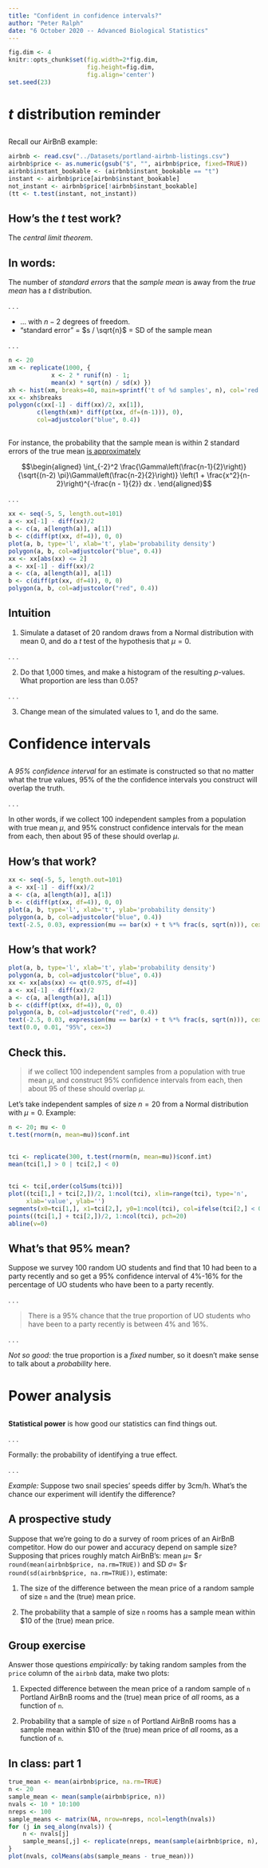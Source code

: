 ```yaml
---
title: "Confident in confidence intervals?"
author: "Peter Ralph"
date: "6 October 2020 -- Advanced Biological Statistics"
---
```


```r
fig.dim <- 4
knitr::opts_chunk$set(fig.width=2*fig.dim,
                      fig.height=fig.dim,
                      fig.align='center')
set.seed(23)
```


# $t$ distribution reminder

##

Recall our AirBnB example:
```r
airbnb <- read.csv("../Datasets/portland-airbnb-listings.csv")
airbnb$price <- as.numeric(gsub("$", "", airbnb$price, fixed=TRUE))
airbnb$instant_bookable <- (airbnb$instant_bookable == "t")
instant <- airbnb$price[airbnb$instant_bookable]
not_instant <- airbnb$price[!airbnb$instant_bookable]
(tt <- t.test(instant, not_instant))
```

## How's the $t$ test work?

The *central limit theorem*.

## In words:

The number of *standard errors* that the *sample mean* is
away from the *true mean* has a $t$ distribution.

. . .

- ... with $n-2$ degrees of freedom.
- "standard error" = $s / \sqrt{n}$ = SD of the sample mean

. . .

```r
n <- 20
xm <- replicate(1000, {
            x <- 2 * runif(n) - 1;
            mean(x) * sqrt(n) / sd(x) })
xh <- hist(xm, breaks=40, main=sprintf('t of %d samples', n), col='red')
xx <- xh$breaks
polygon(c(xx[-1] - diff(xx)/2, xx[1]),
        c(length(xm)* diff(pt(xx, df=(n-1))), 0),
        col=adjustcolor("blue", 0.4))
```

##

For instance,
the probability that the sample mean is within 2 standard errors
of the true mean [is approximately](https://en.wikipedia.org/wiki/Student%27s_t-distribution)

$$\begin{aligned}
    \int_{-2}^2
        \frac{\Gamma\left(\frac{n-1}{2}\right)}{\sqrt{(n-2) \pi}\Gamma\left(\frac{n-2}{2}\right)}
        \left(1 + \frac{x^2}{n-2}\right)^{-\frac{n - 1}{2}} dx .
\end{aligned}$$

. . .

```r
xx <- seq(-5, 5, length.out=101)
a <- xx[-1] - diff(xx)/2
a <- c(a, a[length(a)], a[1])
b <- c(diff(pt(xx, df=4)), 0, 0)
plot(a, b, type='l', xlab='t', ylab='probability density')
polygon(a, b, col=adjustcolor("blue", 0.4))
xx <- xx[abs(xx) <= 2]
a <- xx[-1] - diff(xx)/2
a <- c(a, a[length(a)], a[1])
b <- c(diff(pt(xx, df=4)), 0, 0)
polygon(a, b, col=adjustcolor("red", 0.4))
```


## Intuition

1. Simulate a dataset of 20 random draws from a Normal distribution
    with mean 0, and do a $t$ test of the hypothesis that $\mu=0$.

. . .

2. Do that 1,000 times, and make a histogram of the resulting $p$-values.
    What proportion are less than 0.05?

. . .

3. Change mean of the simulated values to 1, and do the same.




# Confidence intervals

##

A *95% confidence interval* for an estimate
is constructed so that no matter what the true values,
95% of the the confidence intervals you construct will overlap the truth.

. . .

In other words,
if we collect 100 independent samples from a population with true mean $\mu$,
and 95% construct confidence intervals for the mean from each,
then about 95 of these should overlap $\mu$.

## How's that work?

```r
xx <- seq(-5, 5, length.out=101)
a <- xx[-1] - diff(xx)/2
a <- c(a, a[length(a)], a[1])
b <- c(diff(pt(xx, df=4)), 0, 0)
plot(a, b, type='l', xlab='t', ylab='probability density')
polygon(a, b, col=adjustcolor("blue", 0.4))
text(-2.5, 0.03, expression(mu == bar(x) + t %*% frac(s, sqrt(n))), cex=3)
```

## How's that work?

```r
plot(a, b, type='l', xlab='t', ylab='probability density')
polygon(a, b, col=adjustcolor("blue", 0.4))
xx <- xx[abs(xx) <= qt(0.975, df=4)]
a <- xx[-1] - diff(xx)/2
a <- c(a, a[length(a)], a[1])
b <- c(diff(pt(xx, df=4)), 0, 0)
polygon(a, b, col=adjustcolor("red", 0.4))
text(-2.5, 0.03, expression(mu == bar(x) + t %*% frac(s, sqrt(n))), cex=3)
text(0.0, 0.01, "95%", cex=3)
```


## Check this.

> if we collect 100 independent samples from a population with true mean $\mu$,
> and construct 95% confidence intervals from each,
> then about 95 of these should overlap $\mu$.

Let's take independent samples of size $n=20$ from a Normal distribution with $\mu = 0$.
Example:
```r
n <- 20; mu <- 0
t.test(rnorm(n, mean=mu))$conf.int
```

## 

```r
tci <- replicate(300, t.test(rnorm(n, mean=mu))$conf.int)
mean(tci[1,] > 0 | tci[2,] < 0)
```

##

```r
tci <- tci[,order(colSums(tci))]
plot((tci[1,] + tci[2,])/2, 1:ncol(tci), xlim=range(tci), type='n',
     xlab='value', ylab='')
segments(x0=tci[1,], x1=tci[2,], y0=1:ncol(tci), col=ifelse(tci[2,] < 0 | tci[1,] > 0, 'red', 'black'))
points((tci[1,] + tci[2,])/2, 1:ncol(tci), pch=20)
abline(v=0)
```

## What's that 95% mean?

Suppose we survey 100 random UO students
and find that 10 had been to a party recently
and so get a 95% confidence interval of 4%-16% for the percentage
of UO students who have been to a party recently.

. . .

> There is a 95% chance that
> the true proportion of UO students who have been to a party recently
> is between 4% and 16%.

. . .

*Not so good:* the true proportion is a *fixed* number,
so it doesn't make sense to talk about a *probability* here.

# Power analysis

##

**Statistical power**
is how good our statistics can find things out.

. . .

Formally:
the probability of identifying a true effect.

. . .

*Example:*
Suppose two snail species' speeds differ by 3cm/h.
What's the chance our experiment will identify the difference?


## A prospective study

Suppose that we're going to do a survey of room prices of an AirBnB competitor.
How do our power and accuracy depend on sample size?
Supposing that prices roughly match AirBnB's:
mean $\mu =$ \$`r round(mean(airbnb$price, na.rm=TRUE))`
and SD $\sigma =$ \$`r round(sd(airbnb$price, na.rm=TRUE))`,
estimate:

1. The size of the difference between the mean price of a random sample of size `n`
   and the (true) mean price.

2. The probability that a sample of size `n` rooms has a sample mean within \$10 of the (true) mean price.


## Group exercise

Answer those questions *empirically:*
by taking random samples from the `price` column of the `airbnb` data, make two plots:

1. Expected difference between the mean price of a random sample of `n` Portland AirBnB rooms and the (true) mean price of *all* rooms, as a function of `n`.

2. Probability that a sample of size `n` of Portland AirBnB rooms has a sample mean within \$10 of the (true) mean price of *all* rooms, as a function of `n`.

## In class: part 1

```r
true_mean <- mean(airbnb$price, na.rm=TRUE)
n <- 20
sample_mean <- mean(sample(airbnb$price, n))
nvals <- 10 * 10:100
nreps <- 100
sample_means <- matrix(NA, nrow=nreps, ncol=length(nvals))
for (j in seq_along(nvals)) {
    n <- nvals[j]
    sample_means[,j] <- replicate(nreps, mean(sample(airbnb$price, n), na.rm=TRUE))
}
plot(nvals, colMeans(abs(sample_means - true_mean)))
```